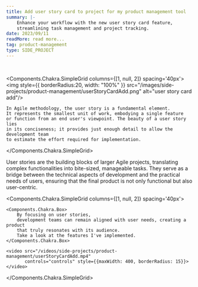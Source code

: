 ```yaml
---
title: Add user story card to project for my product management tool
summary: |-
    Enhance your workflow with the new user story card feature,
    streamlining task management and project tracking.
date: 2023/09/11
readMore: read more...
tag: product-management
type: SIDE_PROJECT
---
```



<br/>

<Components.Chakra.SimpleGrid columns={[1, null, 2]} spacing='40px'>
    <img style={{
        borderRadius:20,
        width: "100%"
    }} src="/images/side-projects/product-management/userStoryCardAdd.png" alt="user story card add"/>

    In Agile methodology, the user story is a fundamental element.
    It represents the smallest unit of work, embodying a single feature
    or function from an end user's viewpoint. The beauty of a user story lies
    in its conciseness; it provides just enough detail to allow the development team
    to estimate the effort required for implementation.

</Components.Chakra.SimpleGrid>

User stories are the building blocks of larger Agile projects,
translating complex functionalities into bite-sized, manageable tasks.
They serve as a bridge between the technical aspects of development
and the practical needs of users, ensuring that the final product
is not only functional but also user-centric.

<Components.Chakra.SimpleGrid columns={[1, null, 2]} spacing='40px'>

    <Components.Chakra.Box>
        By focusing on user stories,
        development teams can remain aligned with user needs, creating a product
        that truly resonates with its audience.
        Take a look at the features I've implemented.
    </Components.Chakra.Box>

    <video src="/videos/side-projects/product-management/userStoryCardAdd.mp4"
           controls="controls" style={{maxWidth: 400, borderRadius: 15}}>
    </video>

</Components.Chakra.SimpleGrid>